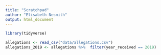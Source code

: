 ```yaml
---
title: "Scratchpad"
author: "Elisabeth Nesmith"
output: html_document
---
```


```r
library(tidyverse)
```

```r
allegations <- read_csv("data/allegations.csv") 
allegations_2019 <- allegations %>%  filter(year_received == 2019)
```